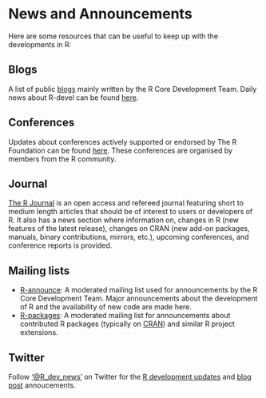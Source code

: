 # News and Announcements

Here are some resources that can be useful to keep up with the developments in R:

## Blogs

A list of public [blogs](https://developer.r-project.org/Blog/public/) mainly written by the R Core Development Team. Daily news about R-devel can be found [here](https://developer.r-project.org/blosxom.cgi/R-devel).

## Conferences

Updates about conferences actively supported or endorsed by The R Foundation can be found [here](https://www.r-project.org/conferences/). These conferences are organised by members from the R community.

## Journal

[The R Journal](https://journal.r-project.org/) is an open access and refereed journal featuring short to medium length articles that should be of interest to users or developers of R. It also has a news section where information on, changes in R (new features of the latest release), changes on CRAN (new add-on packages, manuals, binary contributions, mirrors, etc.), upcoming conferences, and conference reports is provided.


## Mailing lists

  * [R-announce](https://stat.ethz.ch/mailman/listinfo/r-announce): A moderated mailing list used for announcements by the R Core Development Team. Major announcements about the development of R and the availability of new code are made here.
  * [R-packages](https://stat.ethz.ch/mailman/listinfo/r-packages): A moderated mailing list for announcements about contributed R packages (typically on [CRAN](https://cran.r-project.org/)) and similar R project extensions.

## Twitter

Follow ['@R_dev_news'](https://twitter.com/R_dev_news) on Twitter for the [R development updates](https://developer.r-project.org/RSSfeeds.html) and [blog post](https://developer.r-project.org/Blog/public/) annoucements.

